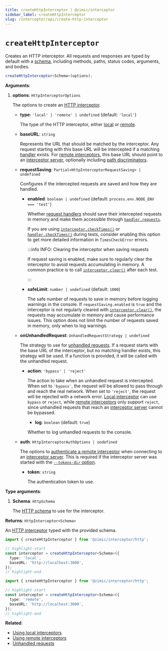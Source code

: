 ```yaml
---
title: createHttpInterceptor | @zimic/interceptor
sidebar_label: createHttpInterceptor
slug: /interceptor/api/create-http-interceptor
---
```



# `createHttpInterceptor`

Creates an HTTP interceptor. All requests and responses are typed by default with a
[schema](/docs/zimic-http/guides/1-schemas.md), including methods, paths, status codes, arguments, and bodies.

```ts
createHttpInterceptor<Schema>(options);
```

**Arguments**:

1. **options**: `HttpInterceptorOptions`

   The options to create an [HTTP interceptor](/docs/zimic-interceptor/api/2-http-interceptor.md).

   - **type**: `'local' | 'remote' | undefined` (default: `'local'`)

     The type of the HTTP interceptor, either [local](/docs/zimic-interceptor/guides/http/1-local-http-interceptors.md)
     or [remote](/docs/zimic-interceptor/guides/http/2-remote-http-interceptors.md).

   - **baseURL**: `string`

     Represents the URL that should be matched by the interceptor. Any request starting with this base URL will be
     intercepted if a matching [handler](/docs/zimic-interceptor/api/3-http-request-handler.md) exists. For
     [remote interceptors](/docs/zimic-interceptor/guides/http/2-remote-http-interceptors.md), this base URL should
     point to an [interceptor server](/docs/zimic-interceptor/cli/1-server.md), optionally including
     [path discriminators](/docs/zimic-interceptor/guides/http/2-remote-http-interceptors.md#path-discriminators).

   - **requestSaving**: `Partial<HttpInterceptorRequestSaving> | undefined`

     Configures if the intercepted requests are saved and how they are handled.

     - **enabled**: `boolean | undefined` (default: `process.env.NODE_ENV === 'test'`)

       Whether [request handlers](/docs/zimic-interceptor/api/3-http-request-handler.md) should save their intercepted
       requests in memory and make them accessible through
       [`handler.requests`](/docs/zimic-interceptor/api/3-http-request-handler.md#handlerrequests).

       If you are using
       [`interceptor.checkTimes()`](/docs/zimic-interceptor/api/2-http-interceptor.md#interceptorchecktimes) or
       [`handler.checkTimes()`](/docs/zimic-interceptor/api/3-http-request-handler.md#handlerchecktimes) during tests,
       consider enabling this option to get more detailed information in `TimesCheckError` errors.

       :::info INFO: <span>Clearing the interceptor when saving requests</span>

       If request saving is enabled, make sure to regularly clear the interceptor to avoid requests accumulating in
       memory. A common practice is to call
       [`interceptor.clear()`](/docs/zimic-interceptor/api/2-http-interceptor.md#interceptorclear) after each test.

       :::

     - **safeLimit**: `number | undefined` (default: `1000`)

       The safe number of requests to save in memory before logging warnings in the console. If `requestSaving.enabled`
       is `true` and the interceptor is not regularly cleared with
       [`interceptor.clear()`](/docs/zimic-interceptor/api/2-http-interceptor.md#interceptorclear), the requests may
       accumulate in memory and cause performance issues. This option does not limit the number of requests saved in
       memory, only when to log warnings.

   - **onUnhandledRequest**: `UnhandledRequestStrategy | undefined`

     The strategy to use for [unhandled requests](/docs/zimic-interceptor/guides/http/8-unhandled-requests.md). If a
     request starts with the base URL of the interceptor, but no matching handler exists, this strategy will be used. If
     a function is provided, it will be called with the unhandled request.

     - **action**: `'bypass' | 'reject'`

       The action to take when an unhandled request is intercepted. When set to `'bypass'`, the request will be allowed
       to pass through and reach the real network. When set to `'reject'`, the request will be rejected with a network
       error. [Local interceptor](/docs/zimic-interceptor/guides/http/1-local-http-interceptors.md) can use `bypass` or
       `reject`, while [remote interceptors](/docs/zimic-interceptor/guides/http/2-remote-http-interceptors.md) only
       support `reject`, since unhandled requests that reach an
       [interceptor server](/docs/zimic-interceptor/cli/1-server.md) cannot be bypassed.

       - **log**: `boolean` (default: `true`)

       Whether to log unhandled requests to the console.

   - **auth**: `HttpInterceptorAuthOptions | undefined`

     The options to
     [authenticate a remote interceptor](/docs/zimic-interceptor/guides/http/2-remote-http-interceptors.md#interceptor-server-authentication)
     when connecting to an [interceptor server](/docs/zimic-interceptor/cli/1-server.md). This is required if the
     interceptor server was started with the
     [`--tokens-dir` option](/docs/zimic-interceptor/cli/1-server.md#zimic-interceptor-server-start).

     - **token**: `string`

       The authentication token to use.

**Type arguments**:

1. **Schema**: `HttpSchema`

   The [HTTP schema](/docs/zimic-http/guides/1-schemas.md) to use for the interceptor.

**Returns**: `HttpInterceptor<Schema>`

An [HTTP interceptor](/docs/zimic-interceptor/api/2-http-interceptor.md) typed with the provided schema.

<Tabs groupId="zimic-http-interceptor-type">
  <TabItem value="local" label="Local interceptor">

```ts
import { createHttpInterceptor } from '@zimic/interceptor/http';

// highlight-start
const interceptor = createHttpInterceptor<Schema>({
  type: 'local',
  baseURL: 'http://localhost:3000',
});
// highlight-end
```

  </TabItem>

  <TabItem value="remote" label="Remote interceptor">

```ts
import { createHttpInterceptor } from '@zimic/interceptor/http';

// highlight-start
const interceptor = createHttpInterceptor<Schema>({
  type: 'remote',
  baseURL: 'http://localhost:3000',
});
// highlight-end
```

  </TabItem>
</Tabs>

**Related**:

- [Using local interceptors](/docs/zimic-interceptor/guides/http/1-local-http-interceptors.md)
- [Using remote interceptors](/docs/zimic-interceptor/guides/http/2-remote-http-interceptors.md)
- [Unhandled requests](/docs/zimic-interceptor/guides/http/8-unhandled-requests.md)
